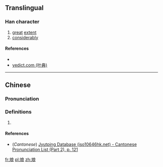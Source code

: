 ==Translingual==

===Han character===
{{Han char|rn=67|rad=文|as=07|sn=11|four=|canj=YKIAV|ids=⿰文良}}

# [[great]] [[extent]]
# [[considerably]]

====References====
* {{Han ref|kx=0477.091|hdz=32170.131|uh=658F|ud=25999}}
* [http://yedict.com/htm/65/658F.htm yedict.com (叶典)]

----

==Chinese==
{{zh-forms}}

===Pronunciation===
{{zh-pron
|m=láng
|c=loeng4
|mc=
|oc=
|ma=
|cat=
}}

===Definitions===
# {{rfdef|lang=zh}}

====References====
* (''Cantonese'') [http://www.iso10646hk.net/jp/document/download.jsp Jyutping Database (iso10646hk.net) - Cantonese Pronunciation List (Part 2), p. 121]

[[fr:斏]]
[[pl:斏]]
[[zh:斏]]